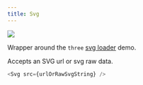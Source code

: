```yaml
---
title: Svg
---
```


[![](https://img.shields.io/badge/-storybook-%23ff69b4)](https://drei.pmnd.rs/?path=/story/abstractions-svg--svg-st)

Wrapper around the `three` [svg loader](https://threejs.org/examples/?q=sv#webgl_loader_svg) demo.

Accepts an SVG url or svg raw data.

```js
<Svg src={urlOrRawSvgString} />
```
